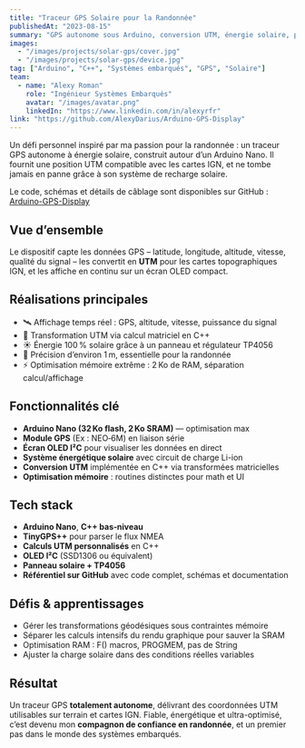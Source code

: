 ```yaml
---
title: "Traceur GPS Solaire pour la Randonnée"
publishedAt: "2023-08-15"
summary: "GPS autonome sous Arduino, conversion UTM, énergie solaire, précision 1 m"
images:
  - "/images/projects/solar-gps/cover.jpg"
  - "/images/projects/solar-gps/device.jpg"
tag: ["Arduino", "C++", "Systèmes embarqués", "GPS", "Solaire"]
team:
  - name: "Alexy Roman"
    role: "Ingénieur Systèmes Embarqués"
    avatar: "/images/avatar.png"
    linkedIn: "https://www.linkedin.com/in/alexyrfr"
link: "https://github.com/AlexyDarius/Arduino-GPS-Display"
---
```


Un défi personnel inspiré par ma passion pour la randonnée : un traceur GPS autonome à énergie solaire, construit autour d’un Arduino Nano. Il fournit une position UTM compatible avec les cartes IGN, et ne tombe jamais en panne grâce à son système de recharge solaire.

Le code, schémas et détails de câblage sont disponibles sur GitHub : [Arduino-GPS-Display](https://github.com/AlexyDarius/Arduino-GPS-Display)

## Vue d’ensemble

Le dispositif capte les données GPS – latitude, longitude, altitude, vitesse, qualité du signal – les convertit en **UTM** pour les cartes topographiques IGN, et les affiche en continu sur un écran OLED compact.

## Réalisations principales

- 🛰️ Affichage temps réel : GPS, altitude, vitesse, puissance du signal  
- 🔁 Transformation UTM via calcul matriciel en C++  
- ☀️ Énergie 100 % solaire grâce à un panneau et régulateur TP4056  
- 🎯 Précision d’environ 1 m, essentielle pour la randonnée  
- ⚡ Optimisation mémoire extrême : 2 Ko de RAM, séparation calcul/affichage  

## Fonctionnalités clé

- **Arduino Nano (32 Ko flash, 2 Ko SRAM)** — optimisation max  
- **Module GPS** (Ex : NEO‑6M) en liaison série  
- **Écran OLED I²C** pour visualiser les données en direct  
- **Système énergétique solaire** avec circuit de charge Li-ion  
- **Conversion UTM** implémentée en C++ via transformées matricielles  
- **Optimisation mémoire** : routines distinctes pour math et UI  

## Tech stack

- **Arduino Nano**, **C++ bas‑niveau**
- **TinyGPS++** pour parser le flux NMEA
- **Calculs UTM personnalisés** en C++
- **OLED I²C** (SSD1306 ou équivalent)
- **Panneau solaire + TP4056**
- **Référentiel sur GitHub** avec code complet, schémas et documentation

## Défis & apprentissages

- Gérer les transformations géodésiques sous contraintes mémoire
- Séparer les calculs intensifs du rendu graphique pour sauver la SRAM
- Optimisation RAM : F() macros, PROGMEM, pas de String
- Ajuster la charge solaire dans des conditions réelles variables

## Résultat

Un traceur GPS **totalement autonome**, délivrant des coordonnées UTM utilisables sur terrain et cartes IGN. Fiable, énergétique et ultra-optimisé, c’est devenu mon **compagnon de confiance en randonnée**, et un premier pas dans le monde des systèmes embarqués.